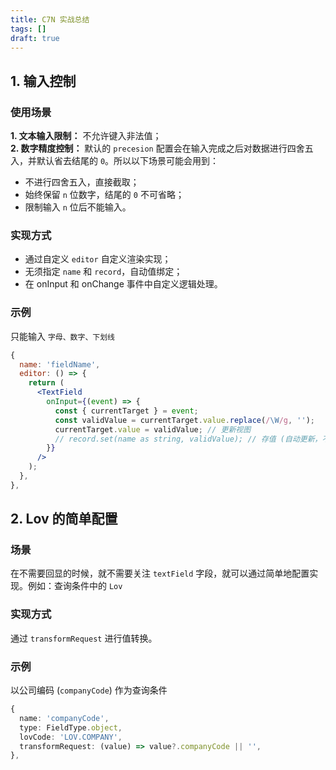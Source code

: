 ```yaml
---
title: C7N 实战总结
tags: []
draft: true
---
```


## 1. 输入控制

### 使用场景

**1. 文本输入限制：** 不允许键入非法值；<br/>
**2. 数字精度控制：** 默认的 `precesion` 配置会在输入完成之后对数据进行四舍五入，并默认省去结尾的 `0`。所以以下场景可能会用到：

- 不进行四舍五入，直接截取；
- 始终保留 `n` 位数字，结尾的 `0` 不可省略；
- 限制输入 `n` 位后不能输入。

### 实现方式

- 通过自定义 `editor` 自定义渲染实现；
- 无须指定 `name` 和 `record`，自动值绑定；
- 在 onInput 和 onChange 事件中自定义逻辑处理。

### 示例

只能输入 `字母、数字、下划线`

```jsx
{
  name: 'fieldName',
  editor: () => {
    return (
      <TextField
        onInput={(event) => {
          const { currentTarget } = event;
          const validValue = currentTarget.value.replace(/\W/g, '');
          currentTarget.value = validValue; // 更新视图
          // record.set(name as string, validValue); // 存值 (自动更新，不需要)
        }}
      />
    );
  },
},
```

## 2. Lov 的简单配置

### 场景

在不需要回显的时候，就不需要关注 `textField` 字段，就可以通过简单地配置实现。例如：查询条件中的 `Lov`

### 实现方式

通过 `transformRequest` 进行值转换。

### 示例

以公司编码 (`companyCode`) 作为查询条件

```ts
{
  name: 'companyCode',
  type: FieldType.object,
  lovCode: 'LOV.COMPANY',
  transformRequest: (value) => value?.companyCode || '',
},

```
